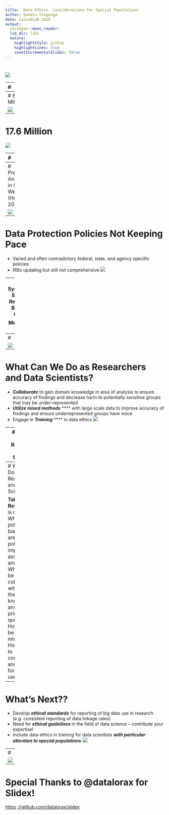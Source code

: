 ```yaml
---
title:  Data Ethics  Considerations for Special Populations 
author: Sondra Stegenga
date: CascadiaR 2018
output:
  xaringan::moon_reader:
  lib_dir: libs
  nature:
    highlightStyle: github
    highlightLines: true
    countIncrementalSlides: false
---
```

#   

![](assets/img/image1.png)

---
#   

![](assets/img/image2.png)

---
#  87 Million 

![](assets/img/image3.png)

---
#  17.6 Million 

![](assets/img/image4.png)

---
#   

![](assets/img/image5.png)

---
#  Predictive Analytics in Child Welfare? (Hurley, 2018) 

![](assets/img/image6.png)

---
#  Data Protection Policies Not Keeping Pace 

+ Varied and often contradictory federal, state, and agency specific policies
+ IRBs updating but still not comprehensive
![](assets/img/image7.png)

---
#  Systematic Scoping Review on Big Data Use 🛠 Methods & Tools 

+ Mixed Methods
+ Qualitative Content Analysis
+ Prisma Scoping Review Guidelines ( Prisma-ScR  coming soon)
![](assets/img/image8.png)

---
#   

![](assets/img/image9.png)

---
#  What Can We Do as Researchers and Data Scientists? 

+ ***Collaborate*** to gain domain knowledge in area of analysis to ensure accuracy of findings and decrease harm to potentially sensitive groups that may be under-represented
+ ***Utilize mixed methods*** **** with large scale data to improve accuracy of findings and ensure underrepresented groups have voice
+ Engage in ***Training*** **** in data ethics
![](assets/img/image10.png)

---
#  What Can We Do as Researchers and Data Scientists?  

+ ***Promote policies*** for data ethics that include considerations and biases related to vulnerable and underrepresented populations
+ Advocate for a ***balance of data access and data privacy*** ** to ensure protection while also avoiding exposing more subject groups and vulnerable populations
+ Continue to ***encourage diversity*** in the field of data science and research

---
#  What Can We Do as Researchers and Data Scientists? 


**Take Time to Reflect!**
+ Who is missing?
+ What are the potential biases?
+ What are the potential impacts of assumptions and findings?
+ Who should I be collaborating with to ensure the domain knowledge to answer the prior questions?
+ How could this be misinterpreted? How do I help to communicate and advocate for appropriate use?

---
#  What’s Next?? 

+ Develop ***ethical standards*** for reporting of big data use in research (e.g. consistent reporting of data linkage rates)
+ Need for ***ethical guidelines*** in the field of data science – contribute your expertise!
+ Include data ethics in training for data scientists ***with particular attention to special populations***
![](assets/img/image12.png)

---
#   

![](assets/img/image13.png)

---
#  Special Thanks to @datalorax for Slidex! 


[https](https://github.com/datalorax/slidex)
[://github.com/datalorax/slidex](https://github.com/datalorax/slidex)

